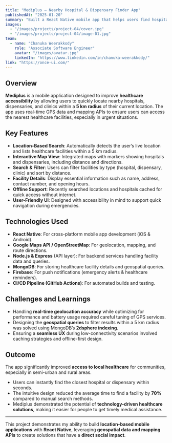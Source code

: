 ```yaml
---
title: "Mediplus – Nearby Hospital & Dispensary Finder App"
publishedAt: "2025-01-20"
summary: "Built a React Native mobile app that helps users find hospitals and dispensaries within a 5 km radius based on their live location, enhancing accessibility to healthcare services."
images:
  - "/images/projects/project-04/cover.jpg"
  - "/images/projects/project-04/image-01.jpg"
team:
  - name: "Chanuka Weerakkody"
    role: "Associate Software Engineer"
    avatar: "/images/avatar.jpg"
    linkedIn: "https://www.linkedin.com/in/chanuka-weerakkody/"
link: "https://once-ui.com/"
---
```


## Overview

**Mediplus** is a mobile application designed to improve **healthcare accessibility** by allowing users to quickly locate nearby hospitals, dispensaries, and clinics within a **5 km radius** of their current location. The app uses real-time GPS data and mapping APIs to ensure users can access the nearest healthcare facilities, especially in urgent situations.

## Key Features

- **Location-Based Search**: Automatically detects the user’s live location and lists healthcare facilities within a 5 km radius.  
- **Interactive Map View**: Integrated maps with markers showing hospitals and dispensaries, including distance and directions.  
- **Search & Filter**: Users can filter facilities by type (hospital, dispensary, clinic) and sort by distance.  
- **Facility Details**: Display essential information such as name, address, contact number, and opening hours.  
- **Offline Support**: Recently searched locations and hospitals cached for quick access without internet.  
- **User-Friendly UI**: Designed with accessibility in mind to support quick navigation during emergencies.  

## Technologies Used

- **React Native**: For cross-platform mobile app development (iOS & Android).  
- **Google Maps API / OpenStreetMap**: For geolocation, mapping, and route directions.  
- **Node.js & Express** (API layer): For backend services handling facility data and queries.  
- **MongoDB**: For storing healthcare facility details and geospatial queries.  
- **Firebase**: For push notifications (emergency alerts & healthcare reminders).  
- **CI/CD Pipeline (GitHub Actions)**: For automated builds and testing.  

## Challenges and Learnings

- Handling **real-time geolocation accuracy** while optimizing for performance and battery usage required careful tuning of GPS services.  
- Designing the **geospatial queries** to filter results within a 5 km radius was solved using MongoDB’s **2dsphere indexing**.  
- Ensuring a **seamless UX** during low-connectivity scenarios involved caching strategies and offline-first design.  

## Outcome

The app significantly improved **access to local healthcare** for communities, especially in semi-urban and rural areas.  
- Users can instantly find the closest hospital or dispensary within seconds.  
- The intuitive design reduced the average time to find a facility by **70%** compared to manual search methods.  
- Mediplus demonstrated the potential of **technology-driven healthcare solutions**, making it easier for people to get timely medical assistance.  

---

This project demonstrates my ability to build **location-based mobile applications** with **React Native**, leveraging **geospatial data and mapping APIs** to create solutions that have a **direct social impact**.
